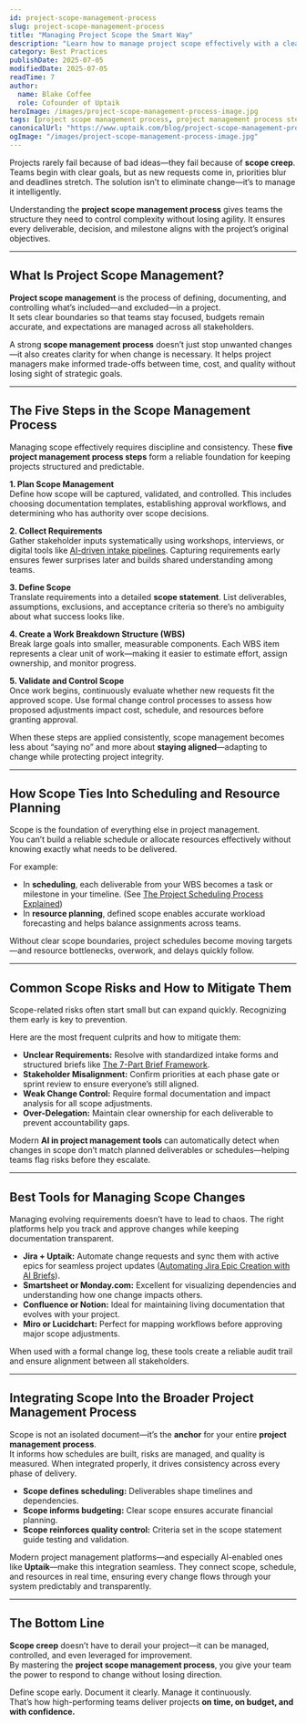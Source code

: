 ```yaml
---
id: project-scope-management-process
slug: project-scope-management-process
title: "Managing Project Scope the Smart Way"
description: "Learn how to manage project scope effectively with a clear 5-step scope management process. Control changes, align resources, and keep projects on track."
category: Best Practices
publishDate: 2025-07-05
modifiedDate: 2025-07-05
readTime: 7
author:
  name: Blake Coffee
  role: Cofounder of Uptaik
heroImage: /images/project-scope-management-process-image.jpg
tags: [project scope management process, project management process steps]
canonicalUrl: "https://www.uptaik.com/blog/project-scope-management-process"
ogImage: "/images/project-scope-management-process-image.jpg"
---
```


Projects rarely fail because of bad ideas—they fail because of **scope creep**.  
Teams begin with clear goals, but as new requests come in, priorities blur and deadlines stretch. The solution isn’t to eliminate change—it’s to manage it intelligently.  

Understanding the **project scope management process** gives teams the structure they need to control complexity without losing agility. It ensures every deliverable, decision, and milestone aligns with the project’s original objectives.

---

## What Is Project Scope Management?

**Project scope management** is the process of defining, documenting, and controlling what’s included—and excluded—in a project.  
It sets clear boundaries so that teams stay focused, budgets remain accurate, and expectations are managed across all stakeholders.

A strong **scope management process** doesn’t just stop unwanted changes—it also creates clarity for when change is necessary. It helps project managers make informed trade-offs between time, cost, and quality without losing sight of strategic goals.

---

## The Five Steps in the Scope Management Process

Managing scope effectively requires discipline and consistency. These **five project management process steps** form a reliable foundation for keeping projects structured and predictable.

**1. Plan Scope Management**  
Define how scope will be captured, validated, and controlled. This includes choosing documentation templates, establishing approval workflows, and determining who has authority over scope decisions.

**2. Collect Requirements**  
Gather stakeholder inputs systematically using workshops, interviews, or digital tools like [AI-driven intake pipelines](/blog/ai-driven-pipelines). Capturing requirements early ensures fewer surprises later and builds shared understanding among teams.

**3. Define Scope**  
Translate requirements into a detailed **scope statement**. List deliverables, assumptions, exclusions, and acceptance criteria so there’s no ambiguity about what success looks like.

**4. Create a Work Breakdown Structure (WBS)**  
Break large goals into smaller, measurable components. Each WBS item represents a clear unit of work—making it easier to estimate effort, assign ownership, and monitor progress.

**5. Validate and Control Scope**  
Once work begins, continuously evaluate whether new requests fit the approved scope. Use formal change control processes to assess how proposed adjustments impact cost, schedule, and resources before granting approval.

When these steps are applied consistently, scope management becomes less about “saying no” and more about **staying aligned**—adapting to change while protecting project integrity.

---

## How Scope Ties Into Scheduling and Resource Planning

Scope is the foundation of everything else in project management.  
You can’t build a reliable schedule or allocate resources effectively without knowing exactly what needs to be delivered.

For example:  
- In **scheduling**, each deliverable from your WBS becomes a task or milestone in your timeline. (See [The Project Scheduling Process Explained](/blog/project-scheduling-process))  
- In **resource planning**, defined scope enables accurate workload forecasting and helps balance assignments across teams.

Without clear scope boundaries, project schedules become moving targets—and resource bottlenecks, overwork, and delays quickly follow.

---

## Common Scope Risks and How to Mitigate Them

Scope-related risks often start small but can expand quickly. Recognizing them early is key to prevention.  

Here are the most frequent culprits and how to mitigate them:

- **Unclear Requirements:** Resolve with standardized intake forms and structured briefs like [The 7-Part Brief Framework](/blog/effective-brief-writing).  
- **Stakeholder Misalignment:** Confirm priorities at each phase gate or sprint review to ensure everyone’s still aligned.  
- **Weak Change Control:** Require formal documentation and impact analysis for all scope adjustments.  
- **Over-Delegation:** Maintain clear ownership for each deliverable to prevent accountability gaps.

Modern **AI in project management tools** can automatically detect when changes in scope don’t match planned deliverables or schedules—helping teams flag risks before they escalate.

---

## Best Tools for Managing Scope Changes

Managing evolving requirements doesn’t have to lead to chaos. The right platforms help you track and approve changes while keeping documentation transparent.

- **Jira + Uptaik:** Automate change requests and sync them with active epics for seamless project updates ([Automating Jira Epic Creation with AI Briefs](/blog/jira-automation)).  
- **Smartsheet or Monday.com:** Excellent for visualizing dependencies and understanding how one change impacts others.  
- **Confluence or Notion:** Ideal for maintaining living documentation that evolves with your project.  
- **Miro or Lucidchart:** Perfect for mapping workflows before approving major scope adjustments.

When used with a formal change log, these tools create a reliable audit trail and ensure alignment between all stakeholders.

---

## Integrating Scope Into the Broader Project Management Process

Scope is not an isolated document—it’s the **anchor** for your entire **project management process**.  
It informs how schedules are built, risks are managed, and quality is measured. When integrated properly, it drives consistency across every phase of delivery.

- **Scope defines scheduling:** Deliverables shape timelines and dependencies.  
- **Scope informs budgeting:** Clear scope ensures accurate financial planning.  
- **Scope reinforces quality control:** Criteria set in the scope statement guide testing and validation.  

Modern project management platforms—and especially AI-enabled ones like **Uptaik**—make this integration seamless. They connect scope, schedule, and resources in real time, ensuring every change flows through your system predictably and transparently.

---

## The Bottom Line

**Scope creep** doesn’t have to derail your project—it can be managed, controlled, and even leveraged for improvement.  
By mastering the **project scope management process**, you give your team the power to respond to change without losing direction.

Define scope early. Document it clearly. Manage it continuously.  
That’s how high-performing teams deliver projects **on time, on budget, and with confidence.**

